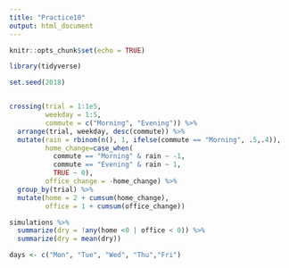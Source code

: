 ```yaml
---
title: "Practice10"
output: html_document
---
```


```r
knitr::opts_chunk$set(echo = TRUE)
```

```r
library(tidyverse)
```

```r

set.seed(2018)


crossing(trial = 1:1e5,
         weekday = 1:5,
         commute = c("Morning", "Evening")) %>%
  arrange(trial, weekday, desc(commute)) %>%
  mutate(rain = rbinom(n(), 1, ifelse(commute == "Morning", .5,.4)),
         home_change=case_when(
           commute == "Morning" & rain ~ -1,
           commute == "Evening" & rain ~ 1,
           TRUE ~ 0),
         office_change = -home_change) %>%
  group_by(trial) %>%
  mutate(home = 2 + cumsum(home_change),
         office = 1 + cumsum(office_change))

simulations %>%
  summarize(dry = !any(home <0 | office < 0)) %>%
  summarize(dry = mean(dry))

days <- c("Mon", "Tue", "Wed", "Thu","Fri")

```

